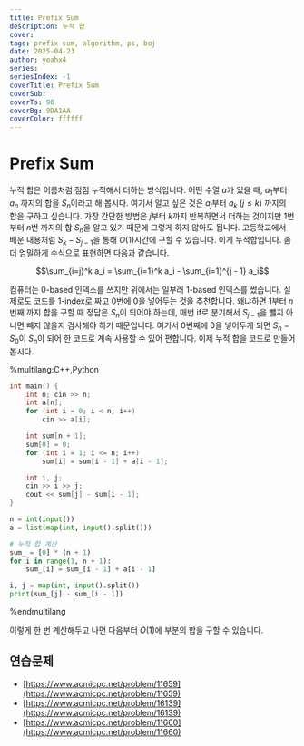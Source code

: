 ```yaml
---
title: Prefix Sum
description: 누적 합
cover:
tags: prefix sum, algorithm, ps, boj
date: 2025-04-23
author: yeahx4
series: 
seriesIndex: -1
coverTitle: Prefix Sum
coverSub: 
coverTs: 90
coverBg: 9DA1AA
coverColor: ffffff
---
```


# Prefix Sum

누적 합은 이름처럼 점점 누적해서 더하는 방식입니다. 어떤 수열 $a$가 있을 때, $a_1$부터 $a_n$ 까지의 합을 $S_n$이라고 해 봅시다. 여기서 알고 싶은 것은 $a_j$부터 $a_k$ $(j \leq k)$ 까지의 합을 구하고 싶습니다. 가장 간단한 방법은 $j$부터 $k$까지 반복하면서 더하는 것이지만 1번부터 $n$번 까지의 합 $S_n$을 알고 있기 때문에 그렇게 하지 않아도 됩니다. 고등학교에서 배운 내용처럼 $S_k - S_{j - 1}$을 통해 $O(1)$시간에 구할 수 있습니다. 이게 누적합입니다. 좀 더 엄밀하게 수식으로 표현하면 다음과 같습니다.

```math
\sum_{i=j}^k a_i = \sum_{i=1}^k a_i - \sum_{i=1}^{j - 1} a_i
```

컴퓨터는 0-based 인덱스를 쓰지만 위에서는 일부러 1-based 인덱스를 썼습니다. 실제로도 코드를 1-index로 짜고 0번에 0을 넣어두는 것을 추천합니다. 왜냐하면 1부터 $n$번째 까지 합을 구할 때 정답은 $S_n$이 되어야 하는데, 매번 if로 분기해서 $S_{j-1}$을 뺄지 아니면 빼지 않을지 검사해야 하기 때문입니다. 여기서 0번째에 0을 넣어두게 되면 $S_n - S_0$이 $S_n$이 되어 한 코드로 계속 사용할 수 있어 편합니다. 이제 누적 합을 코드로 만들어 봅시다.

%multilang:C++,Python
```cpp
int main() {
    int n; cin >> n;
    int a[n];
    for (int i = 0; i < n; i++)
        cin >> a[i];

    int sum[n + 1];
    sum[0] = 0;
    for (int i = 1; i <= n; i++)
        sum[i] = sum[i - 1] + a[i - 1];

    int i, j;
    cin >> i >> j;
    cout << sum[j] - sum[i - 1];
}
```

```python
n = int(input())
a = list(map(int, input().split()))

# 누적 합 계산
sum_ = [0] * (n + 1)
for i in range(1, n + 1):
    sum_[i] = sum_[i - 1] + a[i - 1]

i, j = map(int, input().split())
print(sum_[j] - sum_[i - 1])
```
%endmultilang

이렇게 한 번 계산해두고 나면 다음부터 $O(1)$에 부분의 합을 구할 수 있습니다.

## 연습문제

- [https://www.acmicpc.net/problem/11659](https://www.acmicpc.net/problem/11659)
- [https://www.acmicpc.net/problem/16139](https://www.acmicpc.net/problem/16139)
- [https://www.acmicpc.net/problem/11660](https://www.acmicpc.net/problem/11660)
